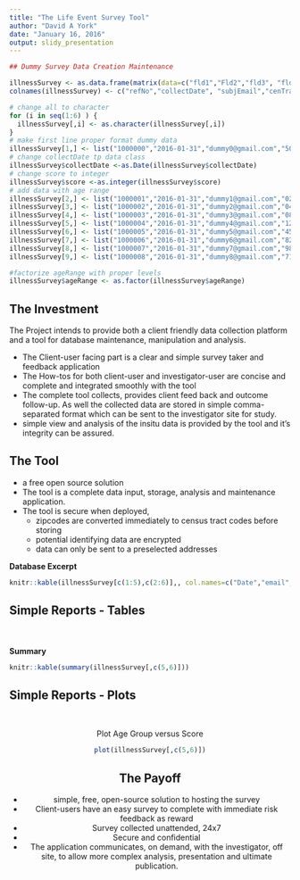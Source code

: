 ```yaml
---
title: "The Life Event Survey Tool"
author: "David A York"
date: "January 16, 2016"
output: slidy_presentation
---
```


```r
## Dummy Survey Data Creation Maintenance

illnessSurvey <- as.data.frame(matrix(data=c("fld1","Fld2","fld3", "fld4","fld5","fld6"),nrow=1, byrow=TRUE))
colnames(illnessSurvey) <- c("refNo","collectDate", "subjEmail","cenTract","ageRange","score")

# change all to character
for (i in seq(1:6) ) {
  illnessSurvey[,i] <- as.character(illnessSurvey[,i])
}
# make first line proper format dummy data
illnessSurvey[1,] <- list("1000000","2016-01-31","dummy0@gmail.com","50218","65","150")
# change collectDate tp data class
illnessSurvey$collectDate <-as.Date(illnessSurvey$collectDate)
# change score to integer
illnessSurvey$score <-as.integer(illnessSurvey$score)
# add data with age range
illnessSurvey[2,] <- list("1000001","2016-01-31","dummy1@gmail.com","02005","17",100)
illnessSurvey[3,] <- list("1000002","2016-01-31","dummy2@gmail.com","04105","20",100)
illnessSurvey[4,] <- list("1000003","2016-01-31","dummy3@gmail.com","08805","30",300)
illnessSurvey[5,] <- list("1000004","2016-01-31","dummy4@gmail.com","12305","40",60)
illnessSurvey[6,] <- list("1000005","2016-01-31","dummy5@gmail.com","45304","50",250)
illnessSurvey[7,] <- list("1000006","2016-01-31","dummy6@gmail.com","82614","60",100)
illnessSurvey[8,] <- list("1000007","2016-01-31","dummy7@gmail.com","98014","65",200)
illnessSurvey[9,] <- list("1000008","2016-01-31","dummy8@gmail.com","71030","65",200)

#factorize ageRange with proper levels
illnessSurvey$ageRange <- as.factor(illnessSurvey$ageRange)

```

## The Investment

The Project intends to provide both a client friendly data collection platform and a tool for database maintenance, manipulation and analysis.

- The Client-user facing part is a clear and simple survey taker and feedback application
- The How-tos for both client-user and investigator-user are concise and complete and integrated smoothly with the tool
- The complete tool collects, provides client feed back and outcome follow-up. As well the collected data are stored in simple comma-separated format which can be sent to the investigator site for study.
- simple view and analysis of the insitu data is provided by the tool and it's integrity can be assured.


## The Tool

- a free open source solution
- The tool is a complete data input, storage, analysis and maintenance application.
- The tool is secure when deployed,
  - zipcodes are converted immediately to census tract codes before storing
  - potential identifying data are encrypted
  - data can only be sent to a preselected addresses

**Database Excerpt**
```r
knitr::kable(illnessSurvey[c(1:5),c(2:6)],, col.names=c("Date","email","Tract","Age Group","Score"))
```




## Simple Reports - Tables
<br><br>
**Summary**
<br>
```r
knitr::kable(summary(illnessSurvey[,c(5,6)]))
```




## Simple Reports - Plots
<br>
<center>
Plot Age Group versus Score
<br>
```r
plot(illnessSurvey[,c(5,6)])
```




## The Payoff

- simple, free, open-source solution to hosting the survey
- Client-users have an easy survey to complete with immediate risk feedback as reward
- Survey collected unattended, 24x7
- Secure and confidential
- The application communicates, on demand, with the investigator, off site, to allow more complex analysis, presentation and ultimate publication.

